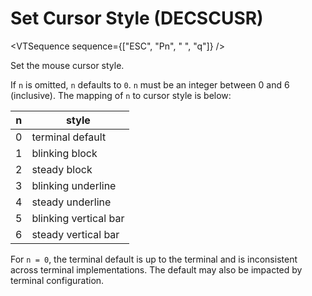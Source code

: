 
# Set Cursor Style (DECSCUSR)

<VTSequence sequence={["ESC", "Pn", " ", "q"]} />

Set the mouse cursor style.

If `n` is omitted, `n` defaults to `0`. `n` must be an integer between
0 and 6 (inclusive). The mapping of `n` to cursor style is below:

| n   | style                 |
| --- | --------------------- |
| 0   | terminal default      |
| 1   | blinking block        |
| 2   | steady block          |
| 3   | blinking underline    |
| 4   | steady underline      |
| 5   | blinking vertical bar |
| 6   | steady vertical bar   |

For `n = 0`, the terminal default is up to the terminal and is inconsistent
across terminal implementations. The default may also be impacted by terminal
configuration.
